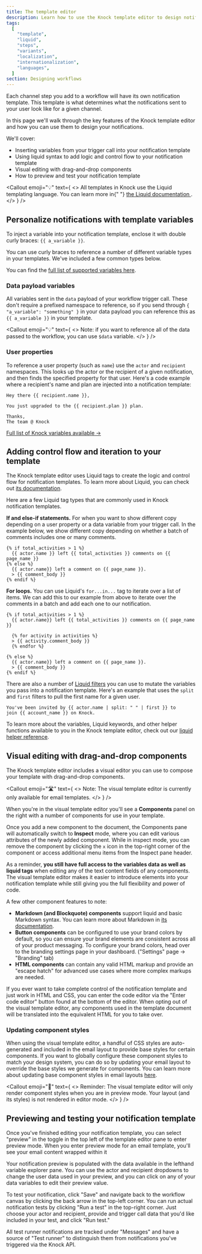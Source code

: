 ```yaml
---
title: The template editor
description: Learn how to use the Knock template editor to design notifications for your product.
tags:
  [
    "template",
    "liquid",
    "steps",
    "variants",
    "localization",
    "internationalization",
    "languages",
  ]
section: Designing workflows
---
```


Each channel step you add to a workflow will have its own notification template. This template is what determines what the notifications sent to your user look like for a given channel.

In this page we'll walk through the key features of the Knock template editor and how you can use them to design your notifications.

We'll cover:

- Inserting variables from your trigger call into your notification template
- Using liquid syntax to add logic and control flow to your notification template
- Visual editing with drag-and-drop components
- How to preview and test your notification template

<Callout
  emoji="💡"
  text={
    <>
      All templates in Knock use the Liquid templating language. You can learn
      more in{" "}
      <a href="https://shopify.github.io/liquid/basics/introduction/">
        the Liquid documentation
      </a>
      .
    </>
  }
/>

## Personalize notifications with template variables

To inject a variable into your notification template, enclose it with double curly braces: `{{ a_variable }}`.

You can use curly braces to reference a number of different variable types in your templates. We've included a few common types below.

You can find the [full list of supported variables here](/designing-workflows/template-editor/variables).

### Data payload variables

All variables sent in the `data` payload of your workflow trigger call. These don't require a prefixed namespace to reference, so if you send through `{ "a_variable": "something" }` in your data payload you can reference this as `{{ a_variable }}` in your template.

<Callout
  emoji="💡"
  text={
    <>
      Note: if you want to reference all of the data passed to the workflow, you can use <code>$data</code> variable.
    </>
  }
/>

### User properties

To reference a user property (such as `name`) use the `actor` and `recipient` namespaces. This looks up the actor or the recipient of a given notification, and then finds the specified property for that user. Here's a code example where a recipient's name and plan are injected into a notification template:

```
Hey there {{ recipient.name }},

You just upgraded to the {{ recipient.plan }} plan.

Thanks,
The team @ Knock
```

[Full list of Knock variables available →](/designing-workflows/template-editor/variables)

## Adding control flow and iteration to your template

The Knock template editor uses Liquid tags to create the logic and control flow for notification templates. To learn more about Liquid, you can check out [its documentation](https://shopify.github.io/liquid/basics/introduction/).

Here are a few Liquid tag types that are commonly used in Knock notification templates.

**If and else-if statements.** For when you want to show different copy depending on a user property or a data variable from your trigger call. In the example below, we show different copy depending on whether a batch of comments includes one or many comments.

```liquid
{% if total_activities > 1 %}
  {{ actor.name }} left {{ total_activities }} comments on {{ page_name }}
{% else %}
  {{ actor.name}} left a comment on {{ page_name }}.
  > {{ comment_body }}
{% endif %}
```

**For loops.** You can use Liquid's `for...in...` tag to iterate over a list of items. We can add this to our example from above to iterate over the comments in a batch and add each one to our notification.

```liquid
{% if total_activities > 1 %}
  {{ actor.name}} left {{ total_activities }} comments on {{ page_name }}

  {% for activity in activities %}
  > {{ activity.comment_body }}
  {% endfor %}

{% else %}
  {{ actor.name}} left a comment on {{ page_name }}.
  > {{ comment_body }}
{% endif %}
```

There are also a number of [Liquid filters](/send-notifications/reference-liquid-helpers) you can use to mutate the variables you pass into a notification template. Here's an example that uses the `split` and `first` filters to pull the first name for a given user.

```liquid
You've been invited by {{ actor.name | split: " " | first }} to
join {{ account_name }} on Knock.
```

To learn more about the variables, Liquid keywords, and other helper functions available to you in the Knock template editor, check out our [liquid helper reference](/send-notifications/reference-liquid-helpers).

## Visual editing with drag-and-drop components

The Knock template editor includes a visual editor you can use to compose your template with drag-and-drop components.

<Callout
  emoji="🛣"
  text={
    <>
      <span className="font-bold">Note: </span>The visual template editor is
      currently only available for email templates.
    </>
  }
/>

When you're in the visual template editor you'll see a **Components** panel on the right with a number of components for use in your template.

Once you add a new component to the document, the Components pane will automatically switch to **Inspect** mode, where you can edit various attributes of the newly added component. While in inspect mode, you can remove the component by clicking the `x` icon in the top-right corner of the component or access additional menu items from the Inspect pane header.

As a reminder, **you still have full access to the variables data as well as liquid tags** when editing any of the text content fields of any components. The visual template editor makes it easier to introduce elements into your notification template while still giving you the full flexibility and power of code.

A few other component features to note:

- **Markdown (and Blockquote) components** support liquid and basic Markdown syntax. You can learn more about Markdown in [its documentation](https://www.markdownguide.org/basic-syntax/).
- **Button components** can be configured to use your brand colors by default, so you can ensure your brand elements are consistent across all of your product messaging. To configure your brand colors, head over to the branding settings page in your dashboard. ("Settings" page → "Branding" tab)
- **HTML components** can contain any valid HTML markup and provide an "escape hatch" for advanced use cases where more complex markups are needed.

If you ever want to take complete control of the notification template and just work in HTML and CSS, you can enter the code editor via the "Enter code editor" button found at the bottom of the editor. When opting out of the visual template editor, any components used in the template document will be translated into the equivalent HTML for you to take over.

### Updating component styles

When using the visual template editor, a handful of CSS styles are auto-generated and included in the email layout to provide base styles for certain components. If you want to globally configure these component styles to match your design system, you can do so by updating your email layout to override the base styles we generate for components. You can learn more about updating base component styles in email layouts [here](/integrations/email/layouts#updating-base-component-styles).

<Callout
  emoji="🚨"
  text={
    <>
      <span className="font-bold">Reminder: </span>The visual template editor
      will only render component styles when you are in preview mode. Your
      layout (and its styles) is not rendered in editor mode.
    </>
  }
/>

## Previewing and testing your notification template

Once you've finished editing your notification template, you can select "preview" in the toggle in the top left of the template editor pane to enter preview mode. When you enter preview mode for an email template, you'll see your email content wrapped within it

Your notification preview is populated with the data available in the lefthand variable explorer pane. You can use the actor and recipient dropdowns to change the user data used in your preview, and you can click on any of your data variables to edit their preview value.

To test your notification, click "Save" and navigate back to the workflow canvas by clicking the back arrow in the top-left corner. You can run actual notification tests by clicking "Run a test" in the top-right corner. Just choose your actor and recipient, provide and trigger call data that you'd like included in your test, and click "Run test."

All test runner notifications are tracked under "Messages" and have a source of "Test runner" to distinguish them from notifications you've triggered via the Knock API.
